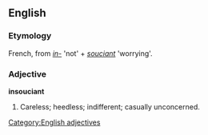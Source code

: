 ==English==
===Etymology===
French, from ''[[in-]]'' 'not' + ''[[souciant]]'' 'worrying'.

===Adjective===
'''insouciant'''

# Careless; heedless; indifferent; casually unconcerned.

[[Category:English adjectives]]